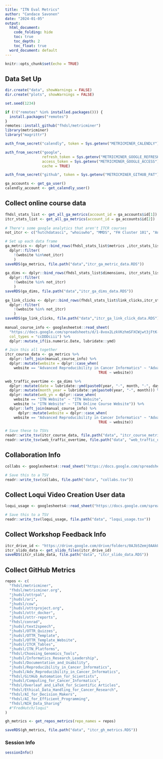 ```yaml
---
title: "ITN Eval Metrics"
author: "Candace Savonen"
date: "2024-01-05"
output:
  html_document:
    code_folding: hide
    toc: true
    toc_depth: 2
    toc_float: true
  word_document: default
---
```


```r
knitr::opts_chunk$set(echo = TRUE)
```

## Data Set Up

```r
dir.create("data", showWarnings = FALSE)
dir.create("plots", showWarnings = FALSE)

set.seed(1234)

if (!("remotes" %in% installed.packages())) {
  install.packages("remotes")
}
remotes::install_github("fhdsl/metricminer")
library(metricminer)
library("magrittr")

auth_from_secret("calendly", token = Sys.getenv("METRICMINER_CALENDLY"))

auth_from_secret("google",
                 refresh_token = Sys.getenv("METRICMINER_GOOGLE_REFRESH"),
                 access_token = Sys.getenv("METRICMINER_GOOGLE_ACCESS"),
                 cache = TRUE)

auth_from_secret("github", token = Sys.getenv("METRICMINER_GITHUB_PAT"))

ga_accounts <- get_ga_user()
calendly_account <- get_calendly_user()
```

## Collect online course data

```r

fhdsl_stats_list <- get_all_ga_metrics(account_id = ga_accounts$id[1])
itcr_stats_list <- get_all_ga_metrics(account_id = ga_accounts$id[2])
  
# There's some google analytics that aren't ITCR courses
not_itcr <- c("hutchdatasci", "whoiswho", "MMDS", "FH Cluster 101", "AnVIL_Researcher_Journey")

# Set up each data frame 
ga_metrics <- dplyr::bind_rows(fhdsl_stats_list$metrics ,itcr_stats_list$metrics) %>%
  dplyr::filter(
    !(website %in%not_itcr)
    )
saveRDS(ga_metrics, file.path("data","itcr_ga_metric_data.RDS"))
  
ga_dims <- dplyr::bind_rows(fhdsl_stats_list$dimensions, itcr_stats_list$dimensions) %>%
  dplyr::filter(
    !(website %in% not_itcr)
    )
saveRDS(ga_dims, file.path("data","itcr_ga_dims_data.RDS"))
  
ga_link_clicks <- dplyr::bind_rows(fhdsl_stats_list$link_clicks,itcr_stats_list$link_clicks) %>%
  dplyr::filter(
    !(website %in% not_itcr)
    )
saveRDS(ga_link_clicks, file.path("data","itcr_ga_link_click_data.RDS"))
  
manual_course_info <- googlesheets4::read_sheet(
  "https://docs.google.com/spreadsheets/d/1-8vox2LzkVKzhmSFXCWjwt3jFtK-wHibRAq2fqbxEyo/edit#gid=1550012125", sheet = "Course_data", 
  col_types = "ccDDDciii") %>% 
  dplyr::mutate_if(is.numeric.Date, lubridate::ymd)

# Join this all together
itcr_course_data <- ga_metrics %>% 
  dplyr::left_join(manual_course_info) %>% 
  dplyr::mutate(website = dplyr::case_when(
    website == "Advanced Reproducibility in Cancer Informatics" ~ "Advanced Reproducibility",
                                           TRUE ~ website))

web_traffic_overtime <- ga_dims %>% 
  dplyr::mutate(date = lubridate::ymd(paste0(year, "-", month, "-", day))) %>% 
  dplyr::mutate(month_year = lubridate::ym(paste0(year, "-", month))) %>% 
  dplyr::mutate(web_yn = dplyr::case_when(
    website == "ITN Website" ~ "ITN Website", 
    website != "ITN Website" ~ "ITN Online Course Website")) %>% 
  dplyr::left_join(manual_course_info) %>%
      dplyr::mutate(website = dplyr::case_when(
    website == "Advanced Reproducibility in Cancer Informatics" ~ "Advanced Reproducibility",
                                           TRUE ~ website))

# Save these to TSVs
readr::write_tsv(itcr_course_data, file.path("data", "itcr_course_metrics.tsv"))
readr::write_tsv(web_traffic_overtime, file.path("data", "web_traffic_overtime.tsv"))
```

## Collaboration Info

```r
collabs <- googlesheets4::read_sheet("https://docs.google.com/spreadsheets/d/1-8vox2LzkVKzhmSFXCWjwt3jFtK-wHibRAq2fqbxEyo/edit#gid=0")

# Save this to a TSV
readr::write_tsv(collabs, file.path("data", "collabs.tsv"))

```

## Collect Loqui Video Creation User data

```r
loqui_usage <- googlesheets4::read_sheet("https://docs.google.com/spreadsheets/d/1G_HTU-bv2k5txExP8EH3ScUfGqtW1P3syThD84Z-g9k/edit#gid=0")

# Save this to a TSV
readr::write_tsv(loqui_usage, file.path("data", "loqui_usage.tsv"))

```

## Collect Workshop Feedback Info

```r
itcr_drive_id <- "https://drive.google.com/drive/folders/0AJb5Zemj0AAkUk9PVA"
itcr_slido_data <- get_slido_files(itcr_drive_id)
saveRDS(itcr_slido_data, file.path("data", "itcr_slido_data.RDS"))
```


## Collect GitHub Metrics 

```r
repos <- c(
  "fhdsl/metricminer",
  "fhdsl/metricminer.org",
  "jhudsl/ottrpal",
  "jhudsl/ari",
  "jhudsl/cow",
  "jhudsl/ottrproject.org",
  "jhudsl/ottr_docker",
  "jhudsl/ottr-reports",
  "fhdsl/conrad",
  "jhudsl/text2speech",
  "jhudsl/OTTR_Quizzes",
  "jhudsl/OTTR_Template",
  "jhudsl/OTTR_Template_Website",
  "jhudsl/ITCR_Tables",
  "jhudsl/ITN_Platforms",
  "fhdsl/Choosing_Genomics_Tools",
  "jhudsl/Informatics_Research_Leadership",
  "jhudsl/Documentation_and_Usability",
  "jhudsl/Reproducibility_in_Cancer_Informatics",
  "jhudsl/Adv_Reproducibility_in_Cancer_Informatics",
  "fhdsl/GitHub_Automation_for_Scientists",
  "jhudsl/Computing_for_Cancer_Informatics",
  "fhdsl/Overleaf_and_LaTeX_for_Scientific_Articles",
  "fhdsl/Ethical_Data_Handling_for_Cancer_Research",
  "fhdsl/AI_for_Decision_Makers",
  "fhdsl/AI_for_Efficient_Programming",
  "fhdsl/NIH_Data_Sharing"
  #"FredHutch/loqui"
)

gh_metrics <- get_repos_metrics(repo_names = repos)

saveRDS(gh_metrics, file.path("data", "itcr_gh_metrics.RDS"))
```

### Session Info 

```r
sessionInfo()
```
